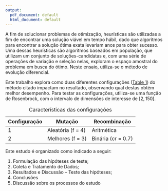 ```yaml
---
output:
  pdf_document: default
  html_document: default
---
```


<!-- 1. Formulação das hipóteses de teste; -->
<!-- 2. Cálculo dos tamanhos amostrais (quantas instâncias testar? Quantas repetições de cada algoritmo por -->
<!-- instância?); -->
<!-- 3. Coleta e tabulação dos dados; -->
<!-- 4. Teste das hipóteses; -->
<!-- 5. Estimação da magnitude da diferença entre os métodos (incluindo intervalo de confiança); -->
<!-- 6. Verificação das premissas dos testes; -->
<!-- 7. Derivação de conclusões; -->
<!-- 8. Discussão sobre possíveis limitações do estudo e sugestões de melhoria. -->

A fim de solucionar problemas de otimização, heurísticas são utilizadas a fim de encontrar uma solução viável em tempo hábil, dado que algoritmos para encontrar a solução ótima exata levariam anos para obter sucesso. Uma dessas heurísticas são algoritmos baseados em população, que utilizam um conjunto de soluções-candidatas e, com uma série de operações de variação e seleção nelas, exploram o espaço amostral do problema em busca do ótimo. Neste ensaio, utiliza-se o método de evolução diferencial.

Este trabalho explora como duas diferentes configurações ([Table 1](#table1)) do método citado impactam no resultado, observando qual destas obtém melhor desempenho. Para testar as configurações, utiliza-se uma função de Rosenbrock, com o intervalo de dimensões de interesse de $[2,150]$.


| Configuração | Mutação           | Recombinação       |
|--------------|-------------------|--------------------|
| 1            | Aleatória (f = 4) | Aritmética         |
| 2            | Melhores (f = 3)  | Binária (cr = 0.7) |

: Características das configurações



Este estudo é organizado como indicado a seguir:

1. Formulação das hipóteses de teste;
2. Coleta e Tratamento de Dados;
3. Resultados e Discussão -- Teste das hipóteses;
4. Conclusões
5. Discussão sobre os processos do estudo

